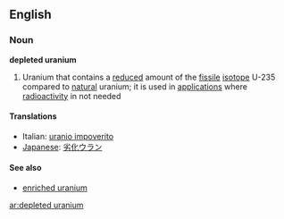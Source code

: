 ==English==
===Noun===
{{wikipedia}}
'''depleted uranium'''
# Uranium that contains a [[reduced]] amount of the [[fissile]] [[isotope]] U-235 compared to [[natural]] uranium; it is used in [[application]]s where [[radioactivity]] in not needed

====Translations====
*Italian: [[uranio impoverito]] {{m}}
*[[Japanese]]: [[劣化ウラン]]

====See also====
*[[enriched uranium]]

[[ar:depleted uranium]]